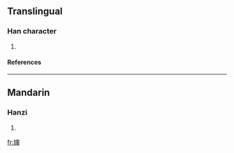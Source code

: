 ==Translingual==
===Han character===
{{Han char|rn=38|rad=女|as=09|sn=12|four=|canj=女月十十 (VBJJ)}}
# {{defn|Han|sort=女09}}
====References====
{{Han ref|kx=0266.230|dkj=06484|dj=0533.270|hdz=21069.070|uh=5A88|ud=23176}}

----
==Mandarin==
===Hanzi===
{{cmn-hanzi|pin=[[h]] (hui)|wg=hu<sup>i</sup>}}
# {{defn|Mandarin}}

[[fr:媈]]